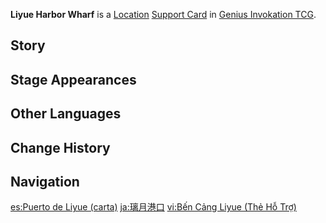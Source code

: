 {{About|the [[Genius Invokation TCG]] Support Card|the [[Location]]|Liyue Harbor}}
{{Genius Invokation TCG Infobox
|id        = 321001
|image     = Liyue Harbor Wharf Support Card.png
|type      = Support Card
|group     = Location
|effect    = '''End Phase:''' Draw 2 cards.
|usage     = 2
|matching  = 2
|source1   = Defeat [[Uncle Tian]] in [[Genius Invokation TCG]]
|source2   = {{Sold By}}
}}
'''Liyue Harbor Wharf''' is a [[Location Card|Location]] [[Support Card]] in [[Genius Invokation TCG]].

==Story==
{{Description|"Nature provides, the mountains rejoice, we are blessed by heaven's good grace."|title=Where All Ships Dock}}

==Stage Appearances==
{{Genius Invokation TCG Stage Appearances}}

==Other Languages==
{{Other Languages
|en      = Liyue Harbor Wharf
|zhs     = 璃月港口
|zhs_rm  = Líyuè Gǎngkǒu
|zht     = 璃月港口
|zht_rm  = Líyuè Gǎngkǒu
|zh_tl   = {{Lex|Liyue|zh}} Harbor
|ja      = 璃月港口
|ja_rm   = Riiywe Koukou
|ja_tl   = {{Lex|Liyue|ja}} Harbor Entrance
|ko      = {{tt|리월|璃月}} {{tt|항구|港口}}
|ko_tl   = {{Lex|Liyue|ko}} Harbor
|es      = Puerto de Liyue
|es_tl   = Liyue Harbor
|fr      = Quai du Port de Liyue
|fr_tl   = Liyue Harbor Wharf
|ru      = Гавань Ли Юэ
|ru_tl   = Liyue Harbor
|th      = Liyue Harbor Wharf
|vi      = Bến Cảng Liyue
|vi_tl   = 
|de      = Hafen von Liyue
|de_tl   = Harbor of Liyue
|id      = Liyue Harbor Wharf
|pt      = Porto de Liyue
|pt_tl   = 
|tr      = Liyue Limanı Rıhtımı
|tr_tl   = 
|it      = Molo del Porto di Liyue
|it_tl   = Wharf of Liyue Harbor
}}

==Change History==
{{Change History|3.3}}

==Navigation==
{{Genius Invokation TCG Navbox|Support Card Obtainable}}

[[es:Puerto de Liyue (carta)]]
[[ja:璃月港口]]
[[vi:Bến Cảng Liyue (Thẻ Hỗ Trợ)]]